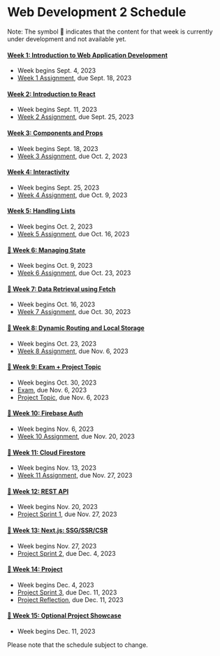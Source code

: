# Web Development 2 Schedule

Note: The symbol 🚧 indicates that the content for that week is currently under development and not available yet.

#### [Week 1: Introduction to Web Application Development](/week1)

- Week begins Sept. 4, 2023
- [Week 1 Assignment](/week1/assignment), due Sept. 18, 2023

#### [Week 2: Introduction to React](/week2)

- Week begins Sept. 11, 2023
- [Week 2 Assignment](/week2/assignment), due Sept. 25, 2023

#### [Week 3: Components and Props](/week3)

- Week begins Sept. 18, 2023
- [Week 3 Assignment](/week3/assignment), due Oct. 2, 2023

#### [Week 4: Interactivity](/week4)

- Week begins Sept. 25, 2023
- [Week 4 Assignment](/week4/assignment), due Oct. 9, 2023

#### [Week 5: Handling Lists](/week5)

- Week begins Oct. 2, 2023
- [Week 5 Assignment](/week5/assignment), due Oct. 16, 2023

#### [🚧 Week 6: Managing State](/week6)

- Week begins Oct. 9, 2023
- [Week 6 Assignment](/week6/assignment), due Oct. 23, 2023

#### [🚧 Week 7: Data Retrieval using Fetch](/week7)

- Week begins Oct. 16, 2023
- [Week 7 Assignment](/week7/assignment), due Oct. 30, 2023

#### [🚧 Week 8: Dynamic Routing and Local Storage](/week8)

- Week begins Oct. 23, 2023
- [Week 8 Assignment](/week8/assignment), due Nov. 6, 2023

#### [🚧 Week 9: Exam + Project Topic](/week9)

- Week begins Oct. 30, 2023
- [Exam](/week9/exam), due Nov. 6, 2023
- [Project Topic](/week9/project), due Nov. 6, 2023

#### [🚧 Week 10: Firebase Auth](/week10)

- Week begins Nov. 6, 2023
- [Week 10 Assignment](/week10/assignment), due Nov. 20, 2023

#### [🚧 Week 11: Cloud Firestore](/week11)

- Week begins Nov. 13, 2023
- [Week 11 Assignment](/week11/assignment), due Nov. 27, 2023

#### [🚧 Week 12: REST API](/week12)

- Week begins Nov. 20, 2023
- [Project Sprint 1](/week12/project), due Nov. 27, 2023

#### [🚧 Week 13: Next.js: SSG/SSR/CSR](/week13)

- Week begins Nov. 27, 2023
- [Project Sprint 2](/week13/project), due Dec. 4, 2023

#### [🚧 Week 14: Project](/week14)

- Week begins Dec. 4, 2023
- [Project Sprint 3](/week14/project), due Dec. 11, 2023
- [Project Reflection](/week14/project), due Dec. 11, 2023

#### [🚧 Week 15: Optional Project Showcase](/week15)

- Week begins Dec. 11, 2023

Please note that the schedule subject to change.
